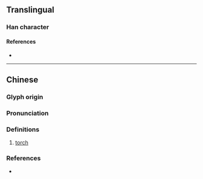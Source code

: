 {{character info/new}}
==Translingual==

===Han character===
{{Han char|rn=86|rad=火|as=06|sn=10|four=91821|canj=FHON|ids=⿰火行}}

====References====
* {{Han ref|kx=0669.130|dkj=18984|dj=1078.190|hdz=32200.090|uh=70C6|ud=28870|bh=D278|bd=53880}}

----

==Chinese==
{{zh-forms}}

===Glyph origin===
{{Han etym}}

===Pronunciation===
{{zh-pron
|m=héng
|c=hang4
|mc=
|oc=
|cat=
}}

===Definitions===
{{zh-hanzi}}

# [[torch]]

===References===
* {{R:yue:Hanzi}}